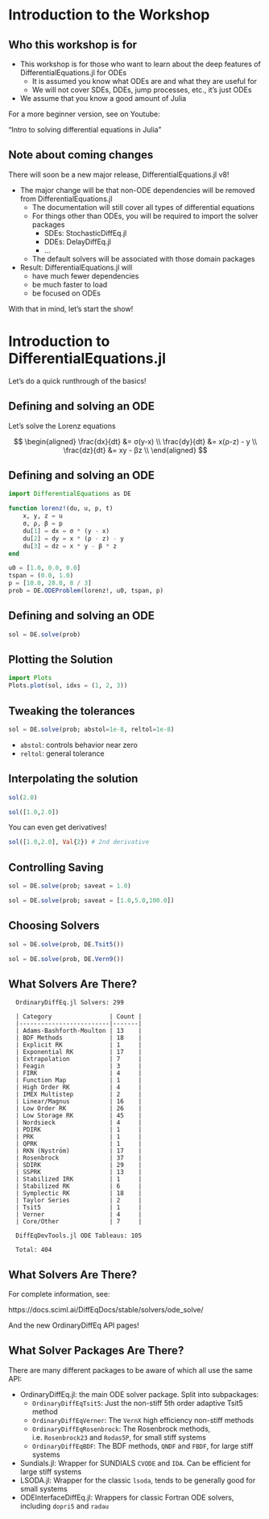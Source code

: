# Introduction to the Workshop

## Who this workshop is for

* This workshop is for those who want to learn about the deep features of DifferentialEquations.jl for ODEs
    * It is assumed you know what ODEs are and what they are useful for
    * We will not cover SDEs, DDEs, jump processes, etc., it's just ODEs
* We assume that you know a good amount of Julia

For a more beginner version, see on Youtube:

"Intro to solving differential equations in Julia"

## Note about coming changes

There will soon be a new major release, DifferentialEquations.jl v8!

* The major change will be that non-ODE dependencies will be removed from DifferentialEquations.jl
    * The documentation will still cover all types of differential equations
    * For things other than ODEs, you will be required to import the solver packages
        * SDEs: StochasticDiffEq.jl
        * DDEs: DelayDiffEq.jl
        * ...
    * The default solvers will be associated with those domain packages
* Result: DifferentialEquations.jl will
    * have much fewer dependencies
    * be much faster to load 
    * be focused on ODEs

With that in mind, let's start the show!

# Introduction to DifferentialEquations.jl

Let's do a quick runthrough of the basics!

## Defining and solving an ODE

Let's solve the Lorenz equations

$$
\begin{aligned}
\frac{dx}{dt} &= σ(y-x) \\
\frac{dy}{dt} &= x(ρ-z) - y \\
\frac{dz}{dt} &= xy - βz \\
\end{aligned}
$$

## Defining and solving an ODE

```julia
import DifferentialEquations as DE

function lorenz!(du, u, p, t)
    x, y, z = u
    σ, ρ, β = p
    du[1] = dx = σ * (y - x)
    du[2] = dy = x * (ρ - z) - y
    du[3] = dz = x * y - β * z
end

u0 = [1.0, 0.0, 0.0]
tspan = (0.0, 1.0)
p = [10.0, 28.0, 8 / 3]
prob = DE.ODEProblem(lorenz!, u0, tspan, p)
```

## Defining and solving an ODE

```julia
sol = DE.solve(prob)
```

## Plotting the Solution

```julia
import Plots
Plots.plot(sol, idxs = (1, 2, 3))
```

## Tweaking the tolerances

```julia
sol = DE.solve(prob; abstol=1e-8, reltol=1e-8)
```

* `abstol`: controls behavior near zero
* `reltol`: general tolerance

## Interpolating the solution

```julia
sol(2.0)
```

```julia
sol([1.0,2.0])
```

You can even get derivatives!

```julia
sol([1.0,2.0], Val{2}) # 2nd derivative
```

## Controlling Saving

```julia
sol = DE.solve(prob; saveat = 1.0)
```

```julia
sol = DE.solve(prob; saveat = [1.0,5.0,100.0])
```

## Choosing Solvers

```julia
sol = DE.solve(prob, DE.Tsit5())
```

```julia
sol = DE.solve(prob, DE.Vern9())
```

## What Solvers Are There?

```
  OrdinaryDiffEq.jl Solvers: 299

  | Category                | Count |
  |-------------------------|-------|
  | Adams-Bashforth-Moulton | 13    |
  | BDF Methods             | 18    |
  | Explicit RK             | 1     |
  | Exponential RK          | 17    |
  | Extrapolation           | 7     |
  | Feagin                  | 3     |
  | FIRK                    | 4     |
  | Function Map            | 1     |
  | High Order RK           | 4     |
  | IMEX Multistep          | 2     |
  | Linear/Magnus           | 16    |
  | Low Order RK            | 26    |
  | Low Storage RK          | 45    |
  | Nordsieck               | 4     |
  | PDIRK                   | 1     |
  | PRK                     | 1     |
  | QPRK                    | 1     |
  | RKN (Nyström)           | 17    |
  | Rosenbrock              | 37    |
  | SDIRK                   | 29    |
  | SSPRK                   | 13    |
  | Stabilized IRK          | 1     |
  | Stabilized RK           | 6     |
  | Symplectic RK           | 18    |
  | Taylor Series           | 2     |
  | Tsit5                   | 1     |
  | Verner                  | 4     |
  | Core/Other              | 7     |

  DiffEqDevTools.jl ODE Tableaus: 105

  Total: 404
```

## What Solvers Are There?

For complete information, see:

https://docs.sciml.ai/DiffEqDocs/stable/solvers/ode_solve/

And the new OrdinaryDiffEq API pages!

## What Solver Packages Are There?

There are many different packages to be aware of which all use the same API:

* OrdinaryDiffEq.jl: the main ODE solver package. Split into subpackages:
    * `OrdinaryDiffEqTsit5`: Just the non-stiff 5th order adaptive Tsit5 method
    * `OrdinaryDiffEqVerner`: The `VernX` high efficiency non-stiff methods
    * `OrdinaryDiffEqRosenbrock`: The Rosenbrock methods, i.e. `Rosenbrock23` and `Rodas5P`, for small stiff systems
    * `OrdinaryDiffEqBDF`: The BDF methods, `QNDF` and `FBDF`, for large stiff systems
* Sundials.jl: Wrapper for SUNDIALS `CVODE` and `IDA`. Can be efficient for large stiff systems
* LSODA.jl: Wrapper for the classic `lsoda`, tends to be generally good for small systems
* ODEInterfaceDiffEq.jl: Wrappers for classic Fortran ODE solvers, including `dopri5` and `radau`

<!-- Local Variables: -->
<!-- mode: markdown -->
<!-- End: -->
